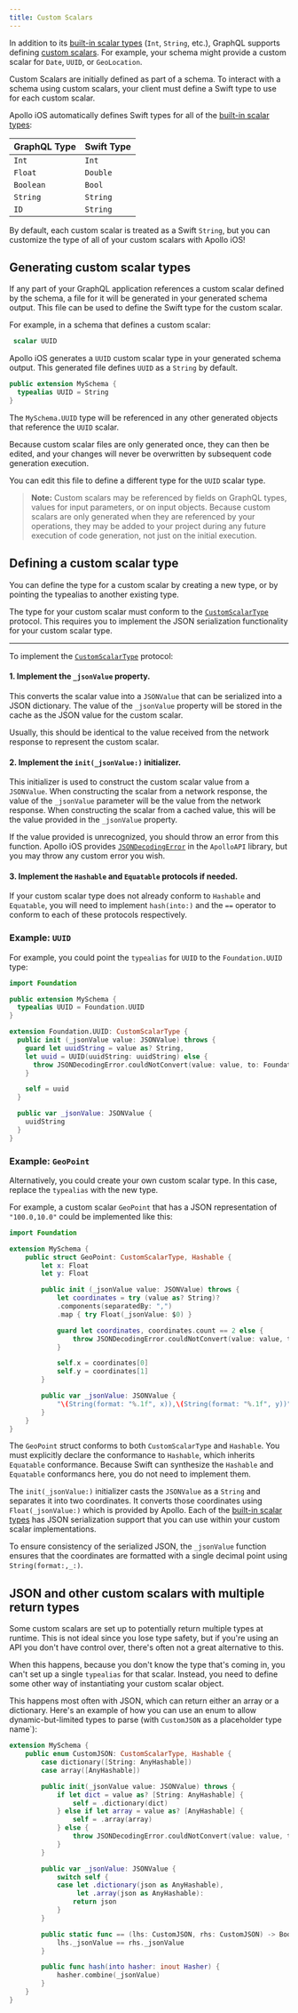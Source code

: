 ```yaml
---
title: Custom Scalars
---
```


In addition to its [built-in scalar types](https://graphql.org/learn/schema/#scalar-types) (`Int`, `String`, etc.), GraphQL supports defining [custom scalars](/apollo-server/schema/custom-scalars/). For example, your schema might provide a custom scalar for `Date`, `UUID`, or `GeoLocation`.

Custom Scalars are initially defined as part of a schema. To interact with a schema using custom scalars, your client must define a Swift type to use for each custom scalar.

Apollo iOS automatically defines Swift types for all of the [built-in scalar types](https://graphql.org/learn/schema/#scalar-types):

| GraphQL Type | Swift Type |
| -------------|------------|
| `Int`        | `Int`      |
| `Float`      | `Double`   |
| `Boolean`    | `Bool`     |
| `String`     | `String`   |
| `ID`         | `String`   |

By default, each custom scalar is treated as a Swift `String`, but you can customize the type of all of your custom scalars with Apollo iOS!

## Generating custom scalar types

If any part of your GraphQL application references a custom scalar defined by the schema, a file for it will be generated in your generated schema output. This file can be used to define the Swift type for the custom scalar.

For example, in a schema that defines a custom scalar:

```graphql title="MySchema.graphqls"
 scalar UUID
```

Apollo iOS generates a `UUID` custom scalar type in your generated schema output. This generated file defines `UUID` as a `String` by default.

```swift title="MySchema/CustomScalars/UUID.swift"
public extension MySchema {
  typealias UUID = String
}
```

The `MySchema.UUID` type will be referenced in any other generated objects that reference the `UUID` scalar.

Because custom scalar files are only generated once, they can then be edited, and your changes will never be overwritten by subsequent code generation execution.

You can edit this file to define a different type for the `UUID` scalar type.

> **Note:** Custom scalars may be referenced by fields on GraphQL types, values for input parameters, or on input objects. Because custom scalars are only generated when they are referenced by your operations, they may be added to your project during any future execution of code generation, not just on the initial execution.

## Defining a custom scalar type

You can define the type for a custom scalar by creating a new type, or by pointing the typealias to another existing type.

The type for your custom scalar must conform to the [`CustomScalarType`](https://www.apollographql.com/docs/ios/docc/documentation/apolloapi/customscalartype) protocol. This requires you to implement the JSON serialization functionality for your custom scalar type.

---

To implement the [`CustomScalarType`](https://www.apollographql.com/docs/ios/docc/documentation/apolloapi/customscalartype) protocol:

#### 1. Implement the `_jsonValue` property.

This converts the scalar value into a `JSONValue` that can be serialized into a JSON dictionary. The value of the `_jsonValue` property will be stored in the cache as the JSON value for the custom scalar.

Usually, this should be identical to the value received from the network response to represent the custom scalar.

#### 2. Implement the `init(_jsonValue:)` initializer.

This initializer is used to construct the custom scalar value from a `JSONValue`. When constructing the scalar from a network response, the value of the `_jsonValue` parameter will be the value from the network response. When constructing the scalar from a cached value, this will be the value provided in the `_jsonValue` property.

If the value provided is unrecognized, you should throw an error from this function. Apollo iOS provides [`JSONDecodingError`](https://www.apollographql.com/docs/ios/docc/documentation/apolloapi/jsondecodingerror) in the `ApolloAPI` library, but you may throw any custom error you wish.

#### 3. Implement the `Hashable` and `Equatable` protocols if needed.

If your custom scalar type does not already conform to `Hashable` and `Equatable`, you will need to implement `hash(into:)` and the `==` operator to conform to each of these protocols respectively.

### Example: `UUID`

For example, you could point the `typealias` for `UUID` to the `Foundation.UUID` type:

```swift title="MySchema/CustomScalars/UUID.swift"
import Foundation

public extension MySchema {
  typealias UUID = Foundation.UUID
}

extension Foundation.UUID: CustomScalarType {
  public init (_jsonValue value: JSONValue) throws {
    guard let uuidString = value as? String,
    let uuid = UUID(uuidString: uuidString) else {
      throw JSONDecodingError.couldNotConvert(value: value, to: Foundation.UUID.self)
    }

    self = uuid
  }

  public var _jsonValue: JSONValue {
    uuidString
  }
}
```

### Example: `GeoPoint`

Alternatively, you could create your own custom scalar type. In this case, replace the `typealias` with the new type.

For example, a custom scalar `GeoPoint` that has a JSON representation of `"100.0,10.0"` could be implemented like this:

```swift title="MySchema/CustomScalars/GeoPoint.swift"
import Foundation

extension MySchema {
    public struct GeoPoint: CustomScalarType, Hashable {
        let x: Float
        let y: Float

        public init (_jsonValue value: JSONValue) throws {
            let coordinates = try (value as? String)?
            .components(separatedBy: ",")
            .map { try Float(_jsonValue: $0) }

            guard let coordinates, coordinates.count == 2 else {
                throw JSONDecodingError.couldNotConvert(value: value, to: GeoPoint.self)
            }

            self.x = coordinates[0]
            self.y = coordinates[1]
        }

        public var _jsonValue: JSONValue {
            "\(String(format: "%.1f", x)),\(String(format: "%.1f", y))"
        }
    }
}
```

The `GeoPoint` struct conforms to both `CustomScalarType` and `Hashable`. You must explicitly declare the conformance to `Hashable`, which inherits `Equatable` conformance. Because Swift can synthesize the `Hashable` and `Equatable` conformancs here, you do not need to implement them.

The `init(_jsonValue:)` initializer casts the `JSONValue` as a `String` and separates it into two coordinates. It converts those coordinates using `Float(_jsonValue:)` which is provided by Apollo. Each of the [built-in scalar types](https://graphql.org/learn/schema/#scalar-types) has JSON serialization support that you can use within your custom scalar implementations.

To ensure consistency of the serialized JSON, the `_jsonValue` function ensures that the coordinates are formatted with a single decimal point using `String(format:,_:)`.

## JSON and other custom scalars with multiple return types

Some custom scalars are set up to potentially return multiple types at runtime. This is not ideal since you lose type safety, but if you're using an API you don't have control over, there's often not a great alternative to this.

When this happens, because you don't know the type that's coming in, you can't set up a single `typealias` for that scalar. Instead, you need to define some other way of instantiating your custom scalar object.

This happens most often with JSON, which can return either an array or a dictionary. Here's an example of how you can use an enum to allow dynamic-but-limited types to parse (with `CustomJSON` as a placeholder type name`):

```swift title="MySchema/CustomScalars/CustomJSON.swift"
extension MySchema {
    public enum CustomJSON: CustomScalarType, Hashable {
        case dictionary([String: AnyHashable])
        case array([AnyHashable])

        public init(_jsonValue value: JSONValue) throws {
            if let dict = value as? [String: AnyHashable] {
                self = .dictionary(dict)
            } else if let array = value as? [AnyHashable] {
                self = .array(array)
            } else {
                throw JSONDecodingError.couldNotConvert(value: value, to: CustomJSON.self)
            }
        }

        public var _jsonValue: JSONValue {
            switch self {
            case let .dictionary(json as AnyHashable),
                 let .array(json as AnyHashable):
                return json
            }
        }

        public static func == (lhs: CustomJSON, rhs: CustomJSON) -> Bool {
            lhs._jsonValue == rhs._jsonValue
        }

        public func hash(into hasher: inout Hasher) {
            hasher.combine(_jsonValue)
        }
    }
}
```
